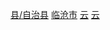[[Category:临沧区县|县/自治县]]
[[Category:云南省民族自治县|临沧市]]
[[Category:中国傣族自治县|云]]
[[Category:中国佤族自治县|云]]
{{catmore|耿马傣族佤族自治县}}